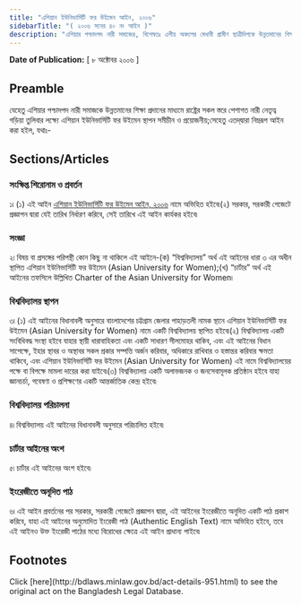 ```yaml
---
title: "এশিয়ান ইউনিভার্সিটি ফর উইমেন আইন, ২০০৬"
sidebarTitle: "( ২০০৬ সনের ৪০ নং আইন )"
description: "এশিয়ার পশ্চাদপদ নারী সমাজের, বিশেষতঃ এশীয় অঞ্চলের মেধাবী গ্রামীণ ছাত্রীদিগকে উন্নতমানের শিক্ষা প্রদান এবং উক্তরূপ শিক্ষা প্রদানের মাধ্যমে রাষ্ট্রের সকল স্তরে পেশাগত নারী নেতৃত্ব গড়িয়া তুলিবার লক্ষ্যে এশিয়ান ইউনিভার্সিটি ফর উইমেন স্থাপনকল্পে প্রণীত আইন"
---
```


**Date of Publication:** [ ৮ অক্টোবর ২০০৬ ]

## Preamble

যেহেতু এশিয়ার পশ্চাদপদ নারী সমাজকে উন্নতমানের শিক্ষা প্রদানের মাধ্যমে রাষ্ট্রের সকল স্তরে পেশাগত নারী নেতৃত্ব গড়িয়া তুলিবার লক্ষ্যে এশিয়ান ইউনিভার্সিটি ফর উইমেন স্থাপন সমীচীন ও প্রয়োজনীয়;সেহেতু এতদ্‌দ্বারা নিম্নরূপ আইন করা হইল, যথাঃ-

## Sections/Articles

### সংক্ষিপ্ত শিরোনাম ও প্রবর্তন

১৷ (১) এই আইন [এশিয়ান ইউনিভার্সিটি ফর উইমেন আইন, ২০০৬](/laws/act-951 "এশিয়ান ইউনিভার্সিটি ফর উইমেন আইন, ২০০৬") নামে অভিহিত হইবে৷(২) সরকার, সরকারী গেজেটে প্রজ্ঞাপন দ্বারা যেই তারিখ নির্ধারণ করিবে, সেই তারিখে এই আইন কার্যকর হইবে৷

### সংজ্ঞা

২৷ বিষয় বা প্রসঙ্গের পরিপন্থী কোন কিছু না থাকিলে এই আইনে-(ক) “বিশ্ববিদ্যালয়” অর্থ এই আইনের ধারা ৩ এর অধীন স্থাপিত এশিয়ান ইউনিভার্সিটি ফর উইমেন (Asian University for Women);(খ) “চার্টার” অর্থ এই আইনের তফসিলে উল্লিখিত Charter of the Asian University for Women৷

### বিশ্ববিদ্যালয় স্থাপন

৩৷ (১) এই আইনের বিধানাবলী অনুসারে বাংলাদেশের চট্টগ্রাম জেলার পাহাড়তলী নামক স্থানে এশিয়ান ইউনিভার্সিটি ফর উইমেন (Asian University for Women) নামে একটি বিশ্ববিদ্যালয় স্থাপিত হইবে৷(২) বিশ্ববিদ্যালয় একটি সংবিধিবদ্ধ সংস্থা হইবে যাহার স্থায়ী ধারাবাহিকতা এবং একটি সাধারণ সীলমোহর থাকিব, এবং এই আইনের বিধান সাপেক্ষে, ইহার স্থাবর ও অস্থাবর সকল প্রকার সম্পত্তি অর্জন করিবার, অধিকারে রাখিবার ও হস্তান্তর করিবার ক্ষমতা থাকিবে, এবং এশিয়ান ইউনিভার্সিটি ফর উইমেন (Asian University for Women) এই নামে বিশ্ববিদ্যালয়ের পক্ষে বা বিপক্ষে মামলা দায়ের করা যাইবে৷(৩) বিশ্ববিদ্যালয় একটি অলাভজনক ও জনসেবামূলক প্রতিষ্ঠান হইবে যাহা জ্ঞানচর্চা, গবেষণা ও প্রশিক্ষণের একটি আন্তর্জাতিক কেন্দ্র হইবে৷

### বিশ্ববিদ্যালয় পরিচালনা

৪৷ বিশ্ববিদ্যালয় এই আইনের বিধানাবলী অনুসারে পরিচালিত হইবে৷

### চার্টার আইনের অংশ

৫৷ চার্টার এই আইনের অংশ হইবে৷

### ইংরেজীতে অনূদিত পাঠ

৬৷ এই আইন প্রবর্তনের পর সরকার, সরকারী গেজেটে প্রজ্ঞাপন দ্বারা, এই আইনের ইংরেজীতে অনূদিত একটি পাঠ প্রকাশ করিবে, যাহা এই আইনের অনুমোদিত ইংরেজী পাঠ (Authentic English Text) নামে অভিহিত হইবে, তবে এই আইনও উক্ত ইংরেজী পাঠের মধ্যে বিরোধের ক্ষেত্রে এই আইন প্রাধান্য পাইবে৷

## Footnotes

<Note>
  Click [here](http://bdlaws.minlaw.gov.bd/act-details-951.html) to see the original act on the Bangladesh Legal Database.
</Note>

